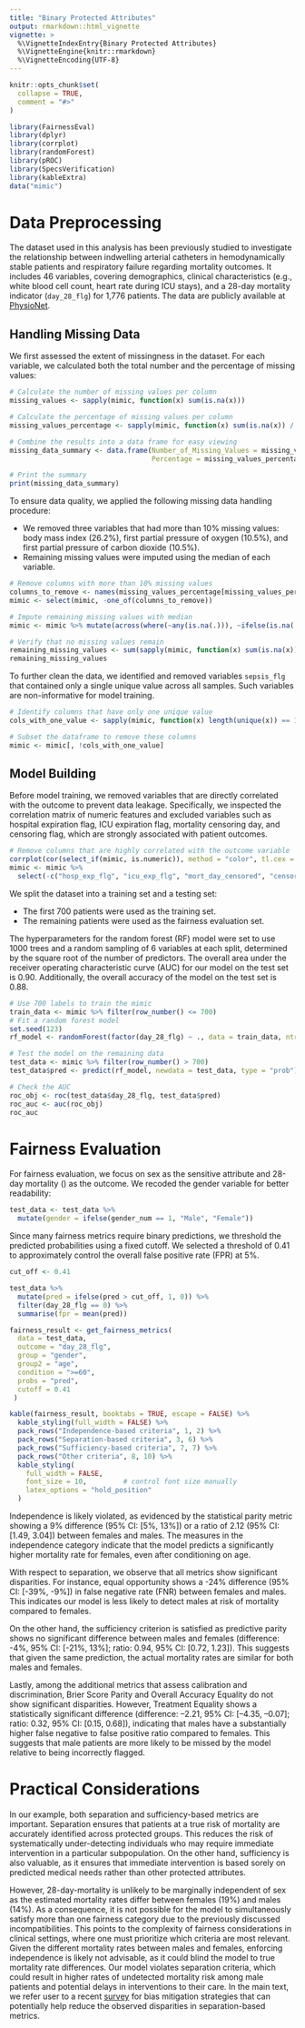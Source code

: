 ```yaml
---
title: "Binary Protected Attributes"
output: rmarkdown::html_vignette
vignette: >
  %\VignetteIndexEntry{Binary Protected Attributes}
  %\VignetteEngine{knitr::rmarkdown}
  %\VignetteEncoding{UTF-8}
---
```


```r
knitr::opts_chunk$set(
  collapse = TRUE,
  comment = "#>"
)
```

```r
library(FairnessEval)
library(dplyr)
library(corrplot)
library(randomForest)
library(pROC)
library(SpecsVerification)
library(kableExtra)
data("mimic")
```

# Data Preprocessing

The dataset used in this analysis has been previously studied to investigate the relationship between indwelling arterial catheters in hemodynamically stable patients and respiratory failure regarding mortality outcomes. It includes 46 variables, covering demographics, clinical characteristics (e.g., white blood cell count, heart rate during ICU stays), and a 28-day mortality indicator (`day_28_flg`) for 1,776 patients. The data are publicly available at [PhysioNet](https://physionet.org/content/mimic2-iaccd/1.0/).


## Handling Missing Data

We first assessed the extent of missingness in the dataset. For each variable, we calculated both the total number and the percentage of missing values:

```r
# Calculate the number of missing values per column
missing_values <- sapply(mimic, function(x) sum(is.na(x)))

# Calculate the percentage of missing values per column
missing_values_percentage <- sapply(mimic, function(x) sum(is.na(x)) / length(x) * 100)

# Combine the results into a data frame for easy viewing
missing_data_summary <- data.frame(Number_of_Missing_Values = missing_values, 
                                   Percentage = missing_values_percentage)

# Print the summary
print(missing_data_summary)
```

To ensure data quality, we applied the following missing data handling procedure:

- We removed three variables that had more than 10% missing values: body mass index (26.2%), first partial pressure of oxygen (10.5%), and first partial pressure of carbon dioxide (10.5%). 
- Remaining missing values were imputed using the median of each variable.

```r
# Remove columns with more than 10% missing values
columns_to_remove <- names(missing_values_percentage[missing_values_percentage > 10])
mimic <- select(mimic, -one_of(columns_to_remove))

# Impute remaining missing values with median
mimic <- mimic %>% mutate(across(where(~any(is.na(.))), ~ifelse(is.na(.), median(., na.rm = TRUE), .)))

# Verify that no missing values remain
remaining_missing_values <- sum(sapply(mimic, function(x) sum(is.na(x))))
remaining_missing_values
```

To further clean the data, we identified and removed variables `sepsis_flg` that contained only a single unique value across all samples. Such variables are non-informative for model training.

```r
# Identify columns that have only one unique value
cols_with_one_value <- sapply(mimic, function(x) length(unique(x)) == 1)

# Subset the dataframe to remove these columns
mimic <- mimic[, !cols_with_one_value]
```

## Model Building

Before model training, we removed variables that are directly correlated with the outcome to prevent data leakage. Specifically, we inspected the correlation matrix of numeric features and excluded variables such as hospital expiration flag, ICU expiration flag, mortality censoring day, and censoring flag, which are strongly associated with patient outcomes.

```r
# Remove columns that are highly correlated with the outcome variable
corrplot(cor(select_if(mimic, is.numeric)), method = "color", tl.cex = 0.5)
mimic <- mimic %>% 
  select(-c("hosp_exp_flg", "icu_exp_flg", "mort_day_censored", "censor_flg"))
```

We split the dataset into a training set and a testing set:

- The first 700 patients were used as the training set.
- The remaining patients were used as the fairness evaluation set.

The hyperparameters for the random forest (RF) model were set to use 1000 trees and a random sampling of 6 variables at each split, determined by the square root of the number of predictors. The overall area under the receiver operating characteristic curve (AUC) for our model on the test set is 0.90. Additionally, the overall accuracy of the model on the test set is 0.88.

```r
# Use 700 labels to train the mimic
train_data <- mimic %>% filter(row_number() <= 700)
# Fit a random forest model
set.seed(123)
rf_model <- randomForest(factor(day_28_flg) ~ ., data = train_data, ntree = 1000)

# Test the model on the remaining data
test_data <- mimic %>% filter(row_number() > 700)
test_data$pred <- predict(rf_model, newdata = test_data, type = "prob")[,2]

# Check the AUC
roc_obj <- roc(test_data$day_28_flg, test_data$pred)
roc_auc <- auc(roc_obj)
roc_auc
```

# Fairness Evaluation

For fairness evaluation, we focus on sex as the sensitive attribute and 28-day mortality (\texttt{day_28_flg}) as the outcome. We recoded the gender variable for better readability:

```r
test_data <- test_data %>%
  mutate(gender = ifelse(gender_num == 1, "Male", "Female"))
```

Since many fairness metrics require binary predictions, we threshold the predicted probabilities using a fixed cutoff. We selected a threshold of 0.41 to approximately control the overall false positive rate (FPR) at 5%.

```r
cut_off <- 0.41

test_data %>%
  mutate(pred = ifelse(pred > cut_off, 1, 0)) %>%
  filter(day_28_flg == 0) %>%
  summarise(fpr = mean(pred))
```

```r
fairness_result <- get_fairness_metrics(
  data = test_data,
  outcome = "day_28_flg",
  group = "gender",
  group2 = "age",
  condition = ">=60",
  probs = "pred",
  cutoff = 0.41
 )

kable(fairness_result, booktabs = TRUE, escape = FALSE) %>%
  kable_styling(full_width = FALSE) %>%
  pack_rows("Independence-based criteria", 1, 2) %>%
  pack_rows("Separation-based criteria", 3, 6) %>%
  pack_rows("Sufficiency-based criteria", 7, 7) %>%
  pack_rows("Other criteria", 8, 10) %>%
  kable_styling(
    full_width = FALSE, 
    font_size = 10,         # control font size manually
    latex_options = "hold_position"
  ) 
```


Independence is likely violated, as evidenced by the statistical parity metric showing a 9% difference (95% CI: [5%, 13%]) or a ratio of 2.12 (95% CI: [1.49, 3.04]) between females and males. The measures in the independence category indicate that the model predicts a significantly higher mortality rate for females, even after conditioning on age.

With respect to separation, we observe that all metrics show significant disparities. For instance, equal opportunity shows a -24% difference (95% CI: [-39%, -9%]) in false negative rate (FNR) between females and males. This indicates our model is less likely to detect males at risk of mortality compared to females.

On the other hand, the sufficiency criterion is satisfied as predictive parity shows no significant difference between males and females (difference: -4%, 95% CI: [-21%, 13%]; ratio: 0.94, 95% CI: [0.72, 1.23]). This suggests that given the same prediction, the actual mortality rates are similar for both males and females.

Lastly, among the additional metrics that assess calibration and discrimination, Brier Score Parity and Overall Accuracy Equality do not show significant disparities. However, Treatment Equality shows a statistically significant difference (difference: –2.21, 95% CI: [–4.35, –0.07]; ratio: 0.32, 95% CI: [0.15, 0.68]), indicating that males have a substantially higher false negative to false positive ratio compared to females. This suggests that male patients are more likely to be missed by the model relative to being incorrectly flagged.

# Practical Considerations

In our example, both separation and sufficiency-based metrics are important. Separation ensures that patients at a true risk of mortality are accurately identified across protected groups. This reduces the risk of systematically under-detecting individuals who may require immediate intervention in a particular subpopulation. On the other hand, sufficiency is also valuable, as it ensures that immediate intervention is based sorely on predicted medical needs rather than other protected attributes. 

However, 28-day-mortality is unlikely to be marginally independent of sex as the estimated mortality rates differ between females (19%) and males (14%). As a consequence, it is not possible for the model to simultaneously satisfy more than one fairness category due to the previously discussed incompatibilities. This points to the complexity of fairness considerations in clinical settings, where one must prioritize which criteria are most relevant. Given the different mortality rates between males and females, enforcing independence is likely not advisable, as it could blind the model to true mortality rate differences. Our model violates separation criteria, which could result in higher rates of
undetected mortality risk among male patients and potential delays in interventions to their care. In the main text, we refer user to a recent [survey](https://arxiv.org/abs/2207.07068) for bias mitigation strategies that can potentially help reduce the observed disparities in separation-based metrics.
